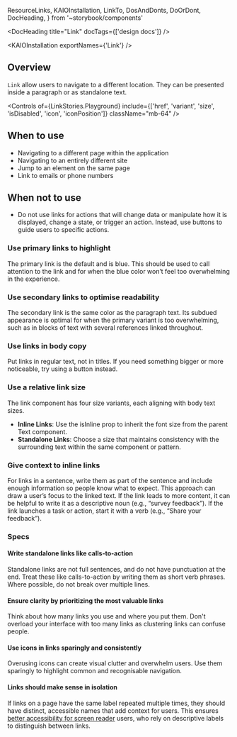   ResourceLinks,
  KAIOInstallation,
  LinkTo,
  DosAndDonts,
  DoOrDont,
  DocHeading,
} from '~storybook/components'

<Meta title="Components/Link/Usage Guidelines" />

<DocHeading title="Link" docTags={['design docs']} />

<ResourceLinks
  sourceCode="https://github.com/cultureamp/kaizen-design-system/tree/main/packages/components/src/Link"
  figma="https://www.figma.com/design/FWIOtGjpv9z0by95j1SgP0/Link?node-id=273-4107"
  apiSpecification="/?path=/docs/components-link-api-specification--docs"
/>

<KAIOInstallation exportNames={'Link'} />

## Overview

`Link` allow users to navigate to a different location. They can be presented inside a paragraph or as standalone text.

<Canvas of={LinkStories.Playground} />

<Controls
  of={LinkStories.Playground}
  include={['href', 'variant', 'size', 'isDisabled', 'icon', 'iconPosition']}
  className="mb-64"
/>

## When to use

- Navigating to a different page within the application
- Navigating to an entirely different site
- Jump to an element on the same page
- Link to emails or phone numbers

## When not to use

- Do not use links for actions that will change data or manipulate how it is displayed, change a state, or trigger an action. Instead, use buttons to guide users to specific actions.

### Use primary links to highlight

The primary link is the default and is blue. This should be used to call attention to the link and for when the blue color won’t feel too overwhelming in the experience.

### Use secondary links to optimise readability

The secondary link is the same color as the paragraph text. Its subdued appearance is optimal for when the primary variant is too overwhelming, such as in blocks of text with several references linked throughout.

### Use links in body copy

Put links in regular text, not in titles. If you need something bigger or more noticeable, try using a button instead.

### Use a relative link size

The link component has four size variants, each aligning with body text sizes.

- **Inline Links**: Use the isInline prop to inherit the font size from the parent Text component.
- **Standalone Links**: Choose a size that maintains consistency with the surrounding text within the same component or pattern.

### Give context to inline links

For links in a sentence, write them as part of the sentence and include enough information so people know what to expect. This approach can draw a user’s focus to the linked text. If the link leads to more content, it can be helpful to write it as a descriptive noun (e.g., “survey feedback”). If the link launches a task or action, start it with a verb (e.g., “Share your feedback”).

### Specs

#### Write standalone links like calls-to-action

Standalone links are not full sentences, and do not have punctuation at the end. Treat these like calls-to-action by writing them as short verb phrases. Where possible, do not break over multiple lines.

<DosAndDonts>
  <DoOrDont story={LinkStories.StandaloneLinkDo} />
  <DoOrDont story={LinkStories.StandaloneLinkDont} isDont />
</DosAndDonts>

#### Ensure clarity by prioritizing the most valuable links

Think about how many links you use and where you put them. Don't overload your interface with too many links as clustering links can confuse people.

<DosAndDonts>
  <DoOrDont story={LinkStories.OneLinkInSentence} />
  <DoOrDont story={LinkStories.FiveLinksInSentence} isDont />
</DosAndDonts>

#### Use icons in links sparingly and consistently

Overusing icons can create visual clutter and overwhelm users. Use them sparingly to highlight common and recognisable navigation.

<DosAndDonts>
  <DoOrDont story={LinkStories.ExternalIconLink} />
  <DoOrDont story={LinkStories.RandomIconLink} isDont />
</DosAndDonts>

#### Links should make sense in isolation

If links on a page have the same label repeated multiple times, they should have distinct, accessible names that add context for users. This ensures [better accessibility for screen reader](https://cultureamp.atlassian.net/wiki/spaces/PA/pages/3240099910/Buttons+and+link+labels+make+sense+in+isolation) users, who rely on descriptive labels to distinguish between links.

<DosAndDonts>
  <DoOrDont story={LinkStories.DistinctNamedLink} />
  <DoOrDont story={LinkStories.GenericNamedLink} isDont />
</DosAndDonts>
